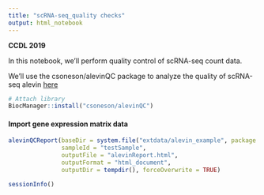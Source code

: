 ```yaml
---
title: "scRNA-seq_quality checks"
output: html_notebook
---
```


**CCDL 2019**

In this notebook, we'll perform quality control of scRNA-seq
count data. 

We'll use the csoneson/alevinQC package to analyze the quality of scRNA-seq alevin  [here](https://satijalab.org/seurat/pbmc3k_tutorial.html) 
```r
# Attach library
BiocManager::install("csoneson/alevinQC")
```

#### Import gene expression matrix data
```r
alevinQCReport(baseDir = system.file("extdata/alevin_example", package = "alevinQC"),
               sampleId = "testSample", 
               outputFile = "alevinReport.html", 
               outputFormat = "html_document",
               outputDir = tempdir(), forceOverwrite = TRUE)
```


```r
sessionInfo()
```